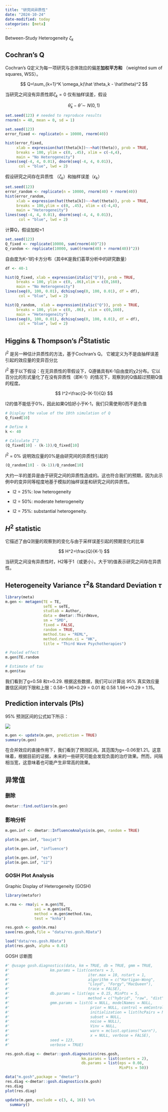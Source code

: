 ```yaml
---
title: "研究间异质性"
date: "2024-10-24"
date-modified: today
categories: [meta]
---
```


Between-Study Heterogeneity $\zeta_k$

## Cochran's Q

Cochran's Q定义为每一项研究与总体效应的偏差**加权平方和** （weighted sum of squares, WSS）。

$$
Q=\sum_{k=1}^K \omega_k(\hat \theta_k - \hat\theta)^2
$$

当研究之间没有异质性即$\zeta_k =0$ 仅有抽样误差，假设

$$
\hat\theta_k-\hat\theta\sim N(0,1)
$$

```r
set.seed(123) # needed to reproduce results
rnorm(n = 40, mean = 0, sd = 1)
```

```r
set.seed(123)
error_fixed <- replicate(n = 10000, rnorm(40))

hist(error_fixed, 
     xlab = expression(hat(theta[k])~-~hat(theta)), prob = TRUE, 
     breaks = 100, ylim = c(0, .45), xlim = c(-4,4),
     main = "No Heterogeneity")
lines(seq(-4, 4, 0.01), dnorm(seq(-4, 4, 0.01)), 
      col = "blue", lwd = 2)
```

假设研究之间存在异质性 （$\zeta_k$）和抽样误差（$\epsilon_k$）

```r
set.seed(123)
error_random <- replicate(n = 10000, rnorm(40) + rnorm(40))
hist(error_random, 
     xlab = expression(hat(theta[k])~-~hat(theta)), prob = TRUE, 
     breaks = 100,ylim = c(0, .45), xlim = c(-4,4),
     main = "Heterogeneity")
lines(seq(-4, 4, 0.01), dnorm(seq(-4, 4, 0.01)), 
      col = "blue", lwd = 2)
```

计算Q，假设加权=1

```r
set.seed(123)
Q_fixed <- replicate(10000, sum(rnorm(40)^2))
Q_random <- replicate(10000, sum((rnorm(40) + rnorm(40))^2))
```

自由度为K−1的卡方分布（其中K是我们荟萃分析中的研究数量）

```r
df <- 40-1

hist(Q_fixed, xlab = expression(italic("Q")), prob = TRUE, 
     breaks = 100, ylim = c(0, .06),xlim = c(0,160),
     main = "No Heterogeneity")
lines(seq(0, 100, 0.01), dchisq(seq(0, 100, 0.01), df = df), 
      col = "blue", lwd = 2)

hist(Q_random,  xlab = expression(italic("Q")), prob = TRUE, 
     breaks = 100, ylim = c(0, .06), xlim = c(0,160),
     main = "Heterogeneity")
lines(seq(0, 100, 0.01), dchisq(seq(0, 100, 0.01), df = df), 
      col = "blue", lwd = 2)
```

## **Higgins & Thompson’s** $I^2$Statistic

$I^2$ 是另一种估计异质性的方法，基于Cochran's Q。 它被定义为不是由抽样误差引起的效应量的变异百分比

$I^2$ 基于以下假设：在无异质性的零假设下，Q遵循具有K-1自由度的χ2分布。它以百分比的形式量化了在没有异质性（即K-1）的情况下，观察到的Q值超过预期Q值的程度。

$$
I^2=\frac{Q-(K-1)}{Q}
$$

I2的值不能低于0%，因此如果Q恰好小于K-1，我们只需使用0而不是负值

```r
# Display the value of the 10th simulation of Q
Q_fixed[10]

# Define k
k <- 40

# Calculate I^2
(Q_fixed[10] - (k-1))/Q_fixed[10]
```

$I^2$ = 0% 说明效应量的0%是由研究间的异质性引起的

```r
(Q_random[10] - (k-1))/Q_random[10]
```

大约一半的差异是由于研究之间的异质性造成的。这也符合我们的预期，因为此示例中的变异同等程度地基于模拟的抽样误差和研究之间的异质性。

-   I2 = 25%: low heterogeneity

-   I2 = 50%: moderate heterogeneity

-   I2 = 75%: substantial heterogeneity.

## $H^2$ statistic

它描述了由Q测量的观察到的变化与由于采样误差引起的预期变化的比率

$$
H^2=\frac{Q}{K-1}
$$

当研究之间没有异质性时，H2等于1（或更小）。大于1的值表示研究之间存在异质性。

## **Heterogeneity Variance** $\tau^2$& Standard Deviation $\tau$

```r

library(meta)
m.gen <- metagen(TE = TE,
                 seTE = seTE,
                 studlab = Author,
                 data = dmetar::ThirdWave,
                 sm = "SMD",
                 fixed = FALSE,
                 random = TRUE,
                 method.tau = "REML",
                 method.random.ci = "HK",
                 title = "Third Wave Psychotherapies")
```

```r
# Pooled effect
m.gen$TE.random

# Estimate of tau
m.gen$tau
```

我们看到了g=0.58 和τ=0.29. 根据这些数据，我们可以计算出 95% 真实效应量置信区间的下限和上限：0.58−1.96×0.29 = 0.01 和 0.58 1.96+×0.29 = 1.15。

## Prediction intervals (PIs) 

95% 预测区间的公式如下所示：

![](images/clipboard-3273423715.png){fig-align="center"}

```r
m.gen <- update(m.gen, prediction = TRUE)
summary(m.gen)
```

在合并效应的直接作用下，我们看到了预测区间。其范围为g=-0.06至1.21。这意味着，根据目前的证据，未来的一些研究可能会发现负面的治疗效果。然而，间隔相当宽，这意味着也可能产生非常高的效果。

## **异常值**

### 删除

```r
dmetar::find.outliers(m.gen)
```

### 影响分析

```r
m.gen.inf <- dmetar::InfluenceAnalysis(m.gen, random = TRUE)
```

```r
plot(m.gen.inf, "baujat")
```

```r
plot(m.gen.inf, "influence")
```

```r
plot(m.gen.inf, "es")
plot(m.gen.inf, "i2")
```

### **GOSH Plot Analysis**

Graphic Display of Heterogeneity (GOSH) 

```r
library(metafor)

m.rma <- rma(yi = m.gen$TE,
             sei = m.gen$seTE,
             method = m.gen$method.tau,
             test = "knha")
```

```r
res.gosh <- gosh(m.rma)
save(res.gosh,file = "data/res.gosh.RData")
```

```r
load("data/res.gosh.RData")
plot(res.gosh, alpha = 0.01)
```

GOSH 诊断图

```r
#' @usage gosh.diagnostics(data, km = TRUE, db = TRUE, gmm = TRUE,
#'                  km.params = list(centers = 3,
#'                                   iter.max = 10, nstart = 1,
#'                                   algorithm = c("Hartigan-Wong",
#'                                   "Lloyd", "Forgy","MacQueen"),
#'                                   trace = FALSE),
#'                  db.params = list(eps = 0.15, MinPts = 5,
#'                                   method = c("hybrid", "raw", "dist")),
#'                  gmm.params = list(G = NULL, modelNames = NULL,
#'                                    prior = NULL, control = emControl(),
#'                                    initialization = list(hcPairs = NULL,
#'                                    subset = NULL,
#'                                    noise = NULL),
#'                                    Vinv = NULL,
#'                                    warn = mclust.options("warn"),
#'                                    x = NULL, verbose = FALSE),
#'                  seed = 123,
#'                  verbose = TRUE)
```

```r
res.gosh.diag <- dmetar::gosh.diagnostics(res.gosh, 
                                  km.params = list(centers = 2),
                                  db.params = list(eps = 0.08, 
                                                   MinPts = 50))
```

```r
data("m.gosh",package = "dmetar")
res.diag <-dmetar::gosh.diagnostics(m.gosh)
res.diag 
plot(res.diag)
```

```r
update(m.gen, exclude = c(3, 4, 16)) %>% 
  summary()
```
